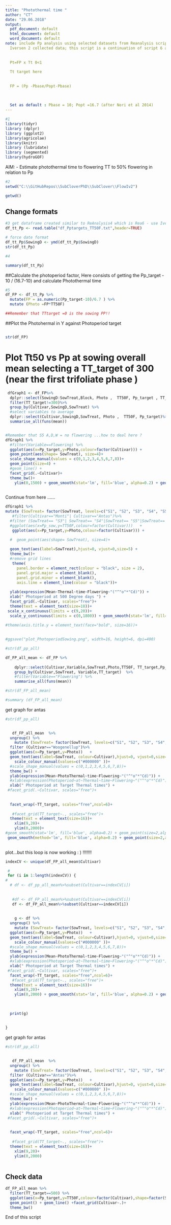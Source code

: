 ```yaml
---
title: "Photothermal time "
author: "CT"
date: "29.06.2018"
output:
  pdf_document: default
  html_document: default
  word_document: default
note: include Pp analysis using selected datasets from Reanalysis scripts but use
  Iversen 2 collected data; this script is a continuation of script 6 and calculates the equations from Weir et al 1984.But it uses the TT from sowing! Info with the TT from emergence is in script 9! 
  
  
  Pt=FP x Tt 0<1 
  
  Tt target here 
  
  
  FP = (Pp -Pbase/Popt-Pbase)
  
  
  
  Set as default : Pbase = 10; Popt =16.7 (after Nori et al 2014)
---
```


```r
#1
library(tidyr)
library (dplyr)
library (ggplot2)
library(agricolae)
library(knitr)
library (lubridate)
library (segmented)
library(hydroGOF)


```
 
AIM:
- Estimate photothermal time to flowering TT to 50% flowering in relation to Pp


```r
#2
setwd("C:\\GitHubRepos\\SubCloverPhD\\SubClover\\FlowIv2")

getwd()


```
## Change formats 

```r
#3 get dataframe created similar to ReAnalysis4 which is Rea6 - use Iversen DAS50Flwoering data
df_tt_Pp <- read.table("df_Pptargets_TT50F.txt",header=TRUE) 

# force date format
df_tt_Pp$SowingD <- ymd(df_tt_Pp$SowingD)
str(df_tt_Pp)


```

```r
#4

summary(df_tt_Pp)
```
##Calculate the photoperiod factor, Here consists of getting the  Pp_target - 10 / (16.7-10) and calculate Photothermal time 

```r

#5
df_FP <- df_tt_Pp %>%
  mutate(FP = as.numeric(Pp_target-10)/6.7 ) %>%
  mutate (Photo =FP*TT50F)

##Remember that TTtarget =0 is the sowing PP!! 

```

##Plot the Photohermal in Y against Photoperiod target 


```r


```


```r
str(df_FP)

```

# Plot Tt50 vs Pp at sowing overall mean selecting a TT_target of 300 (near the first trifoliate phase )


```r


 dfGraph1 <- df_FP%>% 
  dplyr::select(SowingD:SowTreat,Block, Photo ,  TT50F, Pp_target , TT_target)%>%
  filter(TT_target!=300)%>%
  group_by(Cultivar,SowingD,SowTreat) %>%
  #select variables to average 
  dplyr::select(Cultivar,SowingD,SowTreat, Photo ,  TT50F, Pp_target)%>%
  summarise_all(funs(mean))


#Remember that S5 A,D,W = no flowering ...how to deal here ? 
dfGraph1 %>%
  #filter(Variable==Flowering) %>%
  ggplot(aes(x=Pp_target,y=Photo,colour=factor(Cultivar))) +
  geom_point(aes(shape= SowTreat), size=4)+
  scale_shape_manual(values = c(0,1,2,3,4,5,6,7,8))+
  geom_point(size=4) +
  #geom_line() + 
  facet_grid(.~Cultivar)+
  theme_bw()+
    ylim(0,1500) + geom_smooth(stat='lm', fill='blue', alpha=0.2) + geom_point(size=2,alpha=0.5)
  

```

Continue from here ......  


```r


dfGraph1 %>%
mutate (SowTreat= factor(SowTreat, levels=c("S1", "S2", "S3", "S4", "S5", "S6", "S7","S8"),labels=c("June", "July", "Sept.", "Nov.", "Dec.", "Feb.", "March", "May")))%>%
   #filter(Cultivar=="Monti"| Cultivar=="Antas")%>%
  #filter (SowTreat== "S3"| SowTreat== "S4"|SowTreat== "S5"|SowTreat== "S6")%>%
  #ggplot(aes(x=Pp_sow,y=TT50F,colour=factor(Cultivar)))   +
   ggplot(aes(x=Pp_target,y=Photo,colour=factor(Cultivar))) +

  #  geom_point(aes(shape= SowTreat), size=4)+
  
  geom_text(aes(label=SowTreat),hjust=0, vjust=0,size=5) +
  theme_bw()+
  #remove grid lines 
   theme(
     panel.border = element_rect(colour = "black", size = 2), 
     panel.grid.major = element_blank(),
     panel.grid.minor = element_blank(),
     axis.line = element_line(colour = "black"))+
  
  ylab(expression(Mean~Thermal~time~Flowering~"("^"o"*"Cd)")) + 
  xlab(" Photoperiod at 500 Degree days ") +
  facet_grid(.~Cultivar, scales="free")+
  theme(text = element_text(size=18))+
 scale_x_continuous(limits = c(9,20))+
  scale_y_continuous(limits = c(0,1800)) + geom_smooth(stat='lm', fill='blue', alpha=0.2) + geom_point(size=2,alpha=0.5)
  
#theme(axis.title.y = element_text(face="bold", size=16))+
   

#ggsave("plot_PhotoperiodSowing.png", width=16, height=6, dpi=400)

```



```r

#str(df_pp_all)

df_FP_all_mean <- df_FP %>%
  
    dplyr::select(Cultivar,Variable,SowTreat,Photo,TT50F, TT_target,Pp_target)%>%
    group_by(Cultivar,SowTreat, Variable,TT_target)  %>%
    #filter(Variable=="Flowering") %>%
    summarise_all(funs(mean))

#str(df_FP_all_mean)

#summary (df_FP_all_mean)

```


get graph for antas 


```r

#str(df_pp_all)

  
   df_FP_all_mean  %>%
  ungroup() %>%
    mutate (SowTreat= factor(SowTreat, levels=c("S1", "S2", "S3", "S4", "S5", "S6", "S7","S8"),labels=c("June", "July", "Sept.", "Nov.", "Dec.", "Feb.", "March", "May")))%>%
  filter (Cultivar=="Woogenellup")%>%
  ggplot(aes(x=Pp_target,y=Photo))   +
  geom_text(aes(label=SowTreat, colour=Cultivar),hjust=0, vjust=0,size=4) +
    scale_colour_manual(values=c("#000000" ))+
  #scale_shape_manual(values = c(0,1,2,3,4,5,6,7,8))+
  theme_bw() +
  ylab(expression(Mean~PhotoThermal~time~Flowering~"("^"o"*"Cd)")) + 
  #xlab(expression(Photoperiod~at~Thermal~time~Flowering~"("^"o"*"Cd)")) +
  xlab(" Photoperiod at Target Thermal times") +
 #facet_grid(.~Cultivar, scales="free")+
  
     
  facet_wrap(~TT_target, scales="free",ncol=6)+
     
   #facet_grid(TT_target~., scales="free")+
  theme(text = element_text(size=16))+
    xlim(9,20)+
    ylim(0,2000)+
#geom_smooth(stat='lm', fill='blue', alpha=0.2) + geom_point(size=2,alpha=0.5)
 geom_smooth(method='lm', fill='blue', alpha=0.2) + geom_point(size=2,alpha=0.5) 
  

```




plot...but this loop is now working : ) !!!!!!!

```r


indexCV <- unique(df_FP_all_mean$Cultivar)

 # 
 for (i in 1:length(indexCV)) {
#   
  # df <- df_pp_all_mean%>%subset(Cultivar==indexCV[i])
  
 
   #df <- df_FP_all_mean%>%subset(Cultivar==indexCV[i])
   df <- df_FP_all_mean%>%subset(Cultivar==indexCV[i])
   
  
    g <- df %>%
  ungroup() %>%
    mutate (SowTreat= factor(SowTreat, levels=c("S1", "S2", "S3", "S4", "S5", "S6", "S7","S8"),labels=c("June", "July", "Sept.", "Nov.", "Dec.", "Feb.", "March", "May")))%>%
  ggplot(aes(x=Pp_target,y=Photo))   +
  geom_text(aes(label=SowTreat, colour=Cultivar),hjust=0, vjust=0,size=4) +
    scale_colour_manual(values=c("#000000" ))+
  #scale_shape_manual(values = c(0,1,2,3,4,5,6,7,8))+
  theme_bw() +
  ylab(expression(Mean~PhotoThermal~time~Flowering~"("^"o"*"Cd)")) + 
  #xlab(expression(Photoperiod~at~Thermal~time~Flowering~"("^"o"*"Cd)")) +
  xlab(" Photoperiod at Target Thermal times") +
 #facet_grid(.~Cultivar, scales="free")+
  facet_wrap(~TT_target, scales="free",ncol=6)+
   #facet_grid(TT_target~., scales="free")+
  theme(text = element_text(size=16))+
    xlim(9,20)+
    ylim(0,2000) + geom_smooth(stat='lm', fill='blue', alpha=0.2) + geom_point(size=2,alpha=0.5)
  
  
  
  print(g)
  
  
}

```


get graph for antas 


```r

#str(df_pp_all)

  
   df_FP_all_mean  %>%
  ungroup() %>%
    mutate (SowTreat= factor(SowTreat, levels=c("S1", "S2", "S3", "S4", "S5", "S6", "S7","S8"),labels=c("June", "July", "Sept.", "Nov.", "Dec.", "Feb.", "March", "May")))%>%
  filter (Cultivar=="Antas")%>%
  ggplot(aes(x=Pp_target,y=Photo))   +
  geom_text(aes(label=SowTreat, colour=Cultivar),hjust=0, vjust=0,size=4) +
    scale_colour_manual(values=c("#000000" ))+
  #scale_shape_manual(values = c(0,1,2,3,4,5,6,7,8))+
  theme_bw() +
  ylab(expression(Mean~PhotoThermal~time~Flowering~"("^"o"*"Cd)")) + 
  #xlab(expression(Photoperiod~at~Thermal~time~Flowering~"("^"o"*"Cd)")) +
  xlab(" Photoperiod at Target Thermal times") +
 #facet_grid(.~Cultivar, scales="free")+
  
     
  facet_wrap(~TT_target, scales="free",ncol=6)+
     
   #facet_grid(TT_target~., scales="free")+
  theme(text = element_text(size=16))+
    xlim(9,20)+
    ylim(0,2000)
  

```





## Check data

```r

df_FP_all_mean %>%
  filter(TT_target==500) %>%
  ggplot(aes(x=Pp_target,y=TT50F,colour=factor(Cultivar),shape=factor(SowTreat),size=3 )) +
  geom_point() + geom_line() +facet_grid(Cultivar~.)+
  theme_bw()

```



End of this script 
